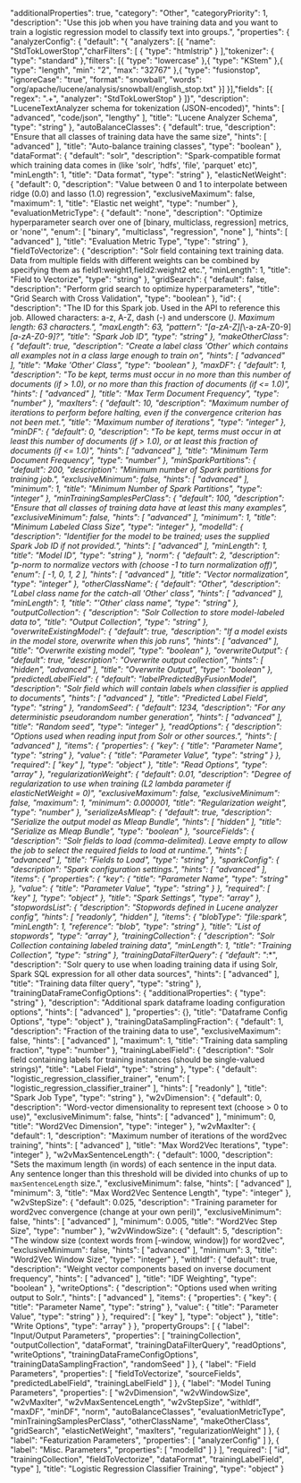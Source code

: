   "additionalProperties": true,
  "category": "Other",
  "categoryPriority": 1,
  "description": "Use this job when you have training data and you want to train a logistic regression model to classify text into groups.",
  "properties": {
    "analyzerConfig": {
      "default": "{ \"analyzers\": [{ \"name\": \"StdTokLowerStop\",\"charFilters\": [ { \"type\": \"htmlstrip\" } ],\"tokenizer\": { \"type\": \"standard\" },\"filters\": [{ \"type\": \"lowercase\" },{ \"type\": \"KStem\" },{ \"type\": \"length\", \"min\": \"2\", \"max\": \"32767\" },{ \"type\": \"fusionstop\", \"ignoreCase\": \"true\", \"format\": \"snowball\", \"words\": \"org/apache/lucene/analysis/snowball/english_stop.txt\" }] }],\"fields\": [{ \"regex\": \".+\", \"analyzer\": \"StdTokLowerStop\" } ]}",
      "description": "LuceneTextAnalyzer schema for tokenization (JSON-encoded)",
      "hints": [
        "advanced",
        "code/json",
        "lengthy"
      ],
      "title": "Lucene Analyzer Schema",
      "type": "string"
    },
    "autoBalanceClasses": {
      "default": true,
      "description": "Ensure that all classes of training data have the same size",
      "hints": [
        "advanced"
      ],
      "title": "Auto-balance training classes",
      "type": "boolean"
    },
    "dataFormat": {
      "default": "solr",
      "description": "Spark-compatible format which training data comes in (like 'solr', 'hdfs', 'file', 'parquet' etc)",
      "minLength": 1,
      "title": "Data format",
      "type": "string"
    },
    "elasticNetWeight": {
      "default": 0,
      "description": "Value between 0 and 1 to interpolate between ridge (0.0) and lasso (1.0) regression",
      "exclusiveMaximum": false,
      "maximum": 1,
      "title": "Elastic net weight",
      "type": "number"
    },
    "evaluationMetricType": {
      "default": "none",
      "description": "Optimize hyperparameter search over one of [binary, multiclass, regression] metrics, or 'none'",
      "enum": [
        "binary",
        "multiclass",
        "regression",
        "none"
      ],
      "hints": [
        "advanced"
      ],
      "title": "Evaluation Metric Type",
      "type": "string"
    },
    "fieldToVectorize": {
      "description": "Solr field containing text training data. Data from multiple fields with different weights can be combined by specifying them as field1:weight1,field2:weight2 etc.",
      "minLength": 1,
      "title": "Field to Vectorize",
      "type": "string"
    },
    "gridSearch": {
      "default": false,
      "description": "Perform grid search to optimize hyperparameters",
      "title": "Grid Search with Cross Validation",
      "type": "boolean"
    },
    "id": {
      "description": "The ID for this Spark job. Used in the API to reference this job. Allowed characters: a-z, A-Z, dash (-) and underscore (_). Maximum length: 63 characters.",
      "maxLength": 63,
      "pattern": "[a-zA-Z][_\\-a-zA-Z0-9]*[a-zA-Z0-9]?",
      "title": "Spark Job ID",
      "type": "string"
    },
    "makeOtherClass": {
      "default": true,
      "description": "Create a label class 'Other' which contains all examples not in a class large enough to train on",
      "hints": [
        "advanced"
      ],
      "title": "Make 'Other' Class",
      "type": "boolean"
    },
    "maxDF": {
      "default": 1,
      "description": "To be kept, terms must occur in no more than this number of documents (if > 1.0), or no more than this fraction of documents (if <= 1.0)",
      "hints": [
        "advanced"
      ],
      "title": "Max Term Document Frequency",
      "type": "number"
    },
    "maxIters": {
      "default": 10,
      "description": "Maximum number of iterations to perform before halting, even if the convergence criterion has not been met.",
      "title": "Maximum number of iterations",
      "type": "integer"
    },
    "minDF": {
      "default": 0,
      "description": "To be kept, terms must occur in at least this number of documents (if > 1.0), or at least this fraction of documents (if <= 1.0)",
      "hints": [
        "advanced"
      ],
      "title": "Minimum Term Document Frequency",
      "type": "number"
    },
    "minSparkPartitions": {
      "default": 200,
      "description": "Minimum number of Spark partitions for training job.",
      "exclusiveMinimum": false,
      "hints": [
        "advanced"
      ],
      "minimum": 1,
      "title": "Minimum Number of Spark Partitions",
      "type": "integer"
    },
    "minTrainingSamplesPerClass": {
      "default": 100,
      "description": "Ensure that all classes of training data have at least this many examples",
      "exclusiveMinimum": false,
      "hints": [
        "advanced"
      ],
      "minimum": 1,
      "title": "Minimum Labeled Class Size",
      "type": "integer"
    },
    "modelId": {
      "description": "Identifier for the model to be trained; uses the supplied Spark Job ID if not provided.",
      "hints": [
        "advanced"
      ],
      "minLength": 1,
      "title": "Model ID",
      "type": "string"
    },
    "norm": {
      "default": 2,
      "description": "p-norm to normalize vectors with (choose -1 to turn normalization off)",
      "enum": [
        -1,
        0,
        1,
        2
      ],
      "hints": [
        "advanced"
      ],
      "title": "Vector normalization",
      "type": "integer"
    },
    "otherClassName": {
      "default": "Other",
      "description": "Label class name for the catch-all 'Other' class",
      "hints": [
        "advanced"
      ],
      "minLength": 1,
      "title": "'Other' class name",
      "type": "string"
    },
    "outputCollection": {
      "description": "Solr Collection to store model-labeled data to",
      "title": "Output Collection",
      "type": "string"
    },
    "overwriteExistingModel": {
      "default": true,
      "description": "If a model exists in the model store, overwrite when this job runs",
      "hints": [
        "advanced"
      ],
      "title": "Overwrite existing model",
      "type": "boolean"
    },
    "overwriteOutput": {
      "default": true,
      "description": "Overwrite output collection",
      "hints": [
        "hidden",
        "advanced"
      ],
      "title": "Overwrite Output",
      "type": "boolean"
    },
    "predictedLabelField": {
      "default": "labelPredictedByFusionModel",
      "description": "Solr field which will contain labels when classifier is applied to documents",
      "hints": [
        "advanced"
      ],
      "title": "Predicted Label Field",
      "type": "string"
    },
    "randomSeed": {
      "default": 1234,
      "description": "For any deterministic pseudorandom number generation",
      "hints": [
        "advanced"
      ],
      "title": "Random seed",
      "type": "integer"
    },
    "readOptions": {
      "description": "Options used when reading input from Solr or other sources.",
      "hints": [
        "advanced"
      ],
      "items": {
        "properties": {
          "key": {
            "title": "Parameter Name",
            "type": "string"
          },
          "value": {
            "title": "Parameter Value",
            "type": "string"
          }
        },
        "required": [
          "key"
        ],
        "type": "object"
      },
      "title": "Read Options",
      "type": "array"
    },
    "regularizationWeight": {
      "default": 0.01,
      "description": "Degree of regularization to use when training (L2 lambda parameter if elasticNetWeight = 0)",
      "exclusiveMaximum": false,
      "exclusiveMinimum": false,
      "maximum": 1,
      "minimum": 0.000001,
      "title": "Regularization weight",
      "type": "number"
    },
    "serializeAsMleap": {
      "default": true,
      "description": "Serialize the output model as Mleap Bundle",
      "hints": [
        "hidden"
      ],
      "title": "Serialize as Mleap Bundle",
      "type": "boolean"
    },
    "sourceFields": {
      "description": "Solr fields to load (comma-delimited). Leave empty to allow the job to select the required fields to load at runtime.",
      "hints": [
        "advanced"
      ],
      "title": "Fields to Load",
      "type": "string"
    },
    "sparkConfig": {
      "description": "Spark configuration settings.",
      "hints": [
        "advanced"
      ],
      "items": {
        "properties": {
          "key": {
            "title": "Parameter Name",
            "type": "string"
          },
          "value": {
            "title": "Parameter Value",
            "type": "string"
          }
        },
        "required": [
          "key"
        ],
        "type": "object"
      },
      "title": "Spark Settings",
      "type": "array"
    },
    "stopwordsList": {
      "description": "Stopwords defined in Lucene analyzer config",
      "hints": [
        "readonly",
        "hidden"
      ],
      "items": {
        "blobType": "file:spark",
        "minLength": 1,
        "reference": "blob",
        "type": "string"
      },
      "title": "List of stopwords",
      "type": "array"
    },
    "trainingCollection": {
      "description": "Solr Collection containing labeled training data",
      "minLength": 1,
      "title": "Training Collection",
      "type": "string"
    },
    "trainingDataFilterQuery": {
      "default": "*:*",
      "description": "Solr query to use when loading training data if using Solr, Spark SQL expression for all other data sources",
      "hints": [
        "advanced"
      ],
      "title": "Training data filter query",
      "type": "string"
    },
    "trainingDataFrameConfigOptions": {
      "additionalProperties": {
        "type": "string"
      },
      "description": "Additional spark dataframe loading configuration options",
      "hints": [
        "advanced"
      ],
      "properties": {},
      "title": "Dataframe Config Options",
      "type": "object"
    },
    "trainingDataSamplingFraction": {
      "default": 1,
      "description": "Fraction of the training data to use",
      "exclusiveMaximum": false,
      "hints": [
        "advanced"
      ],
      "maximum": 1,
      "title": "Training data sampling fraction",
      "type": "number"
    },
    "trainingLabelField": {
      "description": "Solr field containing labels for training instances (should be single-valued strings)",
      "title": "Label Field",
      "type": "string"
    },
    "type": {
      "default": "logistic_regression_classifier_trainer",
      "enum": [
        "logistic_regression_classifier_trainer"
      ],
      "hints": [
        "readonly"
      ],
      "title": "Spark Job Type",
      "type": "string"
    },
    "w2vDimension": {
      "default": 0,
      "description": "Word-vector dimensionality to represent text (choose > 0 to use)",
      "exclusiveMinimum": false,
      "hints": [
        "advanced"
      ],
      "minimum": 0,
      "title": "Word2Vec Dimension",
      "type": "integer"
    },
    "w2vMaxIter": {
      "default": 1,
      "description": "Maximum number of iterations of the word2vec training",
      "hints": [
        "advanced"
      ],
      "title": "Max Word2Vec Iterations",
      "type": "integer"
    },
    "w2vMaxSentenceLength": {
      "default": 1000,
      "description": "Sets the maximum length (in words) of each sentence in the input data. Any sentence longer than this threshold will be divided into chunks of up to `maxSentenceLength` size.",
      "exclusiveMinimum": false,
      "hints": [
        "advanced"
      ],
      "minimum": 3,
      "title": "Max Word2Vec Sentence Length",
      "type": "integer"
    },
    "w2vStepSize": {
      "default": 0.025,
      "description": "Training parameter for word2vec convergence (change at your own peril)",
      "exclusiveMinimum": false,
      "hints": [
        "advanced"
      ],
      "minimum": 0.005,
      "title": "Word2Vec Step Size",
      "type": "number"
    },
    "w2vWindowSize": {
      "default": 5,
      "description": "The window size (context words from [-window, window]) for word2vec",
      "exclusiveMinimum": false,
      "hints": [
        "advanced"
      ],
      "minimum": 3,
      "title": "Word2Vec Window Size",
      "type": "integer"
    },
    "withIdf": {
      "default": true,
      "description": "Weight vector components based on inverse document frequency",
      "hints": [
        "advanced"
      ],
      "title": "IDF Weighting",
      "type": "boolean"
    },
    "writeOptions": {
      "description": "Options used when writing output to Solr.",
      "hints": [
        "advanced"
      ],
      "items": {
        "properties": {
          "key": {
            "title": "Parameter Name",
            "type": "string"
          },
          "value": {
            "title": "Parameter Value",
            "type": "string"
          }
        },
        "required": [
          "key"
        ],
        "type": "object"
      },
      "title": "Write Options",
      "type": "array"
    }
  },
  "propertyGroups": [
    {
      "label": "Input/Output Parameters",
      "properties": [
        "trainingCollection",
        "outputCollection",
        "dataFormat",
        "trainingDataFilterQuery",
        "readOptions",
        "writeOptions",
        "trainingDataFrameConfigOptions",
        "trainingDataSamplingFraction",
        "randomSeed"
      ]
    },
    {
      "label": "Field Parameters",
      "properties": [
        "fieldToVectorize",
        "sourceFields",
        "predictedLabelField",
        "trainingLabelField"
      ]
    },
    {
      "label": "Model Tuning Parameters",
      "properties": [
        "w2vDimension",
        "w2vWindowSize",
        "w2vMaxIter",
        "w2vMaxSentenceLength",
        "w2vStepSize",
        "withIdf",
        "maxDF",
        "minDF",
        "norm",
        "autoBalanceClasses",
        "evaluationMetricType",
        "minTrainingSamplesPerClass",
        "otherClassName",
        "makeOtherClass",
        "gridSearch",
        "elasticNetWeight",
        "maxIters",
        "regularizationWeight"
      ]
    },
    {
      "label": "Featurization Parameters",
      "properties": [
        "analyzerConfig"
      ]
    },
    {
      "label": "Misc. Parameters",
      "properties": [
        "modelId"
      ]
    }
  ],
  "required": [
    "id",
    "trainingCollection",
    "fieldToVectorize",
    "dataFormat",
    "trainingLabelField",
    "type"
  ],
  "title": "Logistic Regression Classifier Training",
  "type": "object"
}
